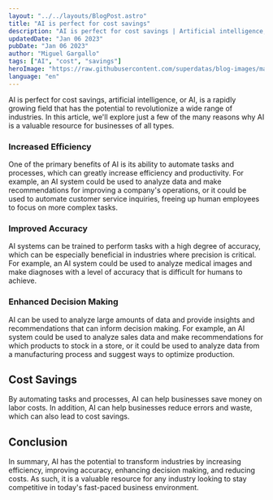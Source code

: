 ```yaml
---
layout: "../../layouts/BlogPost.astro"
title: "AI is perfect for cost savings"
description: "AI is perfect for cost savings | Artificial intelligence, or AI, is a rapidly growing field that has the potential to revolutionize a wide range of industries. In this article, we'll explore just a few of the many reasons why AI is a valuable resource for businesses of all types."
updatedDate: "Jan 06 2023"
pubDate: "Jan 06 2023"
author: "Miguel Gargallo"
tags: ["AI", "cost", "savings"]
heroImage: "https://raw.githubusercontent.com/superdatas/blog-images/main/generic/miguelgargalloblog.png"
language: "en"
---
```


AI is perfect for cost savings, artificial intelligence, or AI, is a rapidly growing field that has the potential to revolutionize a wide range of industries. In this article, we'll explore just a few of the many reasons why AI is a valuable resource for businesses of all types.

### Increased Efficiency

One of the primary benefits of AI is its ability to automate tasks and processes, which can greatly increase efficiency and productivity. For example, an AI system could be used to analyze data and make recommendations for improving a company's operations, or it could be used to automate customer service inquiries, freeing up human employees to focus on more complex tasks.

### Improved Accuracy

AI systems can be trained to perform tasks with a high degree of accuracy, which can be especially beneficial in industries where precision is critical. For example, an AI system could be used to analyze medical images and make diagnoses with a level of accuracy that is difficult for humans to achieve.

### Enhanced Decision Making

AI can be used to analyze large amounts of data and provide insights and recommendations that can inform decision making. For example, an AI system could be used to analyze sales data and make recommendations for which products to stock in a store, or it could be used to analyze data from a manufacturing process and suggest ways to optimize production.

## Cost Savings

By automating tasks and processes, AI can help businesses save money on labor costs. In addition, AI can help businesses reduce errors and waste, which can also lead to cost savings.

## Conclusion

In summary, AI has the potential to transform industries by increasing efficiency, improving accuracy, enhancing decision making, and reducing costs. As such, it is a valuable resource for any industry looking to stay competitive in today's fast-paced business environment.